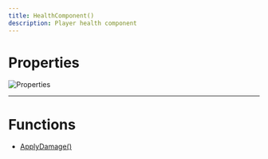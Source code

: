 ```yaml
---
title: HealthComponent()
description: Player health component
---
```


# Properties

![Properties](/assets/fc372ca42afd6a377072a4502277c5dd.png)

---

# Functions

- [ApplyDamage()](components/HealthComponent/ApplyDamage)